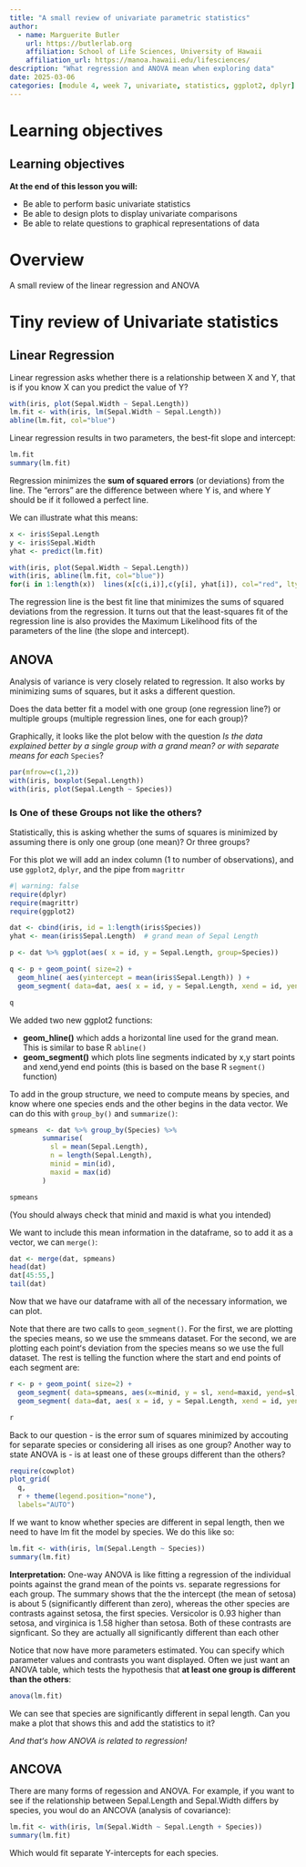 ```yaml
---
title: "A small review of univariate parametric statistics"
author:
  - name: Marguerite Butler
    url: https://butlerlab.org
    affiliation: School of Life Sciences, University of Hawaii
    affiliation_url: https://manoa.hawaii.edu/lifesciences/
description: "What regression and ANOVA mean when exploring data"
date: 2025-03-06
categories: [module 4, week 7, univariate, statistics, ggplot2, dplyr]
---
```


# Learning objectives

::: callout-note
# Learning objectives

**At the end of this lesson you will:**

-   Be able to perform basic univariate statistics
-   Be able to design plots to display univariate comparisons
-   Be able to relate questions to graphical representations of data
:::

# Overview

A small review of the linear regression and ANOVA


# Tiny review of Univariate statistics

## Linear Regression

Linear regression asks whether there is a relationship between X and Y, that is if you know X can you predict the value of Y?

```r
with(iris, plot(Sepal.Width ~ Sepal.Length))
lm.fit <- with(iris, lm(Sepal.Width ~ Sepal.Length))
abline(lm.fit, col="blue")
```

Linear regression results in two parameters, the best-fit slope and intercept:

```r
lm.fit 
summary(lm.fit)
```

Regression minimizes the __sum of squared errors__ (or deviations) from the line. The "errors" are the difference between where Y is, and where Y should be if it followed a perfect line. 

We can illustrate what this means:

```r
x <- iris$Sepal.Length
y <- iris$Sepal.Width
yhat <- predict(lm.fit)

with(iris, plot(Sepal.Width ~ Sepal.Length))
with(iris, abline(lm.fit, col="blue"))
for(i in 1:length(x))  lines(x[c(i,i)],c(y[i], yhat[i]), col="red", lty=2)
```

The regression line is the best fit line that minimizes the sums of squared deviations from the regression. It turns out that the least-squares fit of the regression line is also provides the Maximum Likelihood fits of the parameters of the line (the slope and intercept).

## ANOVA

Analysis of variance is very closely related to regression. It also works by minimizing sums of squares, but it asks a different question. 

Does the data better fit a model with one group (one regression line?) or multiple groups (multiple regression lines, one for each group)?

Graphically, it looks like the plot below with the question _Is the data explained better by a single group with a grand mean? or with separate means for each_ `Species`? 
 

```r
par(mfrow=c(1,2))
with(iris, boxplot(Sepal.Length))
with(iris, plot(Sepal.Length ~ Species))
```

### Is One of these Groups not like the others? 

Statistically, this is asking whether the sums of squares is minimized by assuming there is only one group (one mean)? Or three groups?

For this plot we will add an index column (1 to number of observations), and use `ggplot2`, `dplyr`, and the pipe from `magrittr`

```r
#| warning: false
require(dplyr)
require(magrittr)
require(ggplot2)

dat <- cbind(iris, id = 1:length(iris$Species))
yhat <- mean(iris$Sepal.Length)  # grand mean of Sepal Length

p <- dat %>% ggplot(aes( x = id, y = Sepal.Length, group=Species)) 

q <- p + geom_point( size=2) + 
  geom_hline( aes(yintercept = mean(iris$Sepal.Length)) ) + 
  geom_segment( data=dat, aes( x = id, y = Sepal.Length, xend = id, yend = yhat), color="red", lty = 3)

q  
```

We added two new ggplot2 functions:  

-   __geom_hline()__ which adds a horizontal line used for the grand mean. This is similar to base R `abline()`  
-   __geom_segment()__ which plots line segments indicated by x,y start points and xend,yend end points (this is based on the base R `segment()` function)  

To add in the group structure, we need to compute means by species, and know where one species ends and the other begins in the data vector. We can do this with `group_by()` and `summarize()`:

```r
spmeans  <- dat %>% group_by(Species) %>% 
        summarise(
          sl = mean(Sepal.Length),
          n = length(Sepal.Length),
          minid = min(id),
          maxid = max(id)
        )

spmeans
```

(You should always check that minid and maxid is what you intended)

We want to include this mean information in the dataframe, so to add it as a vector, we can `merge()`: 

```r
dat <- merge(dat, spmeans)
head(dat)
dat[45:55,]
tail(dat)
```

Now that we have our dataframe with all of the necessary information, we can plot. 

Note that there are two calls to `geom_segment()`. For the first, we are plotting the species means, so we use the smmeans dataset. For the second, we are plotting each pointʻs deviation from the species means so we use the full dataset.  The rest is telling the function where the start and end points of each segment are:

```r
r <- p + geom_point( size=2) + 
  geom_segment( data=spmeans, aes(x=minid, y = sl, xend=maxid, yend=sl, group=Species )) + 
  geom_segment( data=dat, aes( x = id, y = Sepal.Length, xend = id, yend = sl, color=Species), lty = 3) 

r  
```


Back to our question - is the error sum of squares minimized by accouting for separate species or considering all irises as one group? Another way to state ANOVA is - is at least one of these groups different than the others?

```r
require(cowplot)
plot_grid(
  q, 
  r + theme(legend.position="none"), 
  labels="AUTO")
```
If we want to know whether species are different in sepal length, then we need to have lm fit the model by species. We do this like so:

```r
lm.fit <- with(iris, lm(Sepal.Length ~ Species))
summary(lm.fit)
```

__Interpretation:__ One-way ANOVA is like fitting a regression of the individual points against the grand mean of the points vs. separate regressions for each group. The summary shows that the the intercept (the mean of setosa) is about 5 (significantly different than zero), whereas the other species are contrasts against setosa, the first species. Versicolor is 0.93 higher than setosa, and  virginica is 1.58 higher than setosa. Both of these contrasts are signficant. So they are actually all significantly different than each other


Notice that now have more parameters estimated. You can specify which parameter values and contrasts you want displayed. Often we just want an ANOVA table, which tests the hypothesis that __at least one group is different than the others__:

```r
anova(lm.fit)
``` 

We can see that species are significantly different in sepal length. Can you make a plot that shows this and add the statistics to it? 

_And thatʻs how ANOVA is related to regression!_ 


## ANCOVA

There are many forms of regession and ANOVA. For example, if you want to see if the relationship between Sepal.Length and Sepal.Width differs by species, you woul do an ANCOVA (analysis of covariance):

```r
lm.fit <- with(iris, lm(Sepal.Width ~ Sepal.Length + Species))
summary(lm.fit)
```

Which would fit separate Y-intercepts for each species. 

